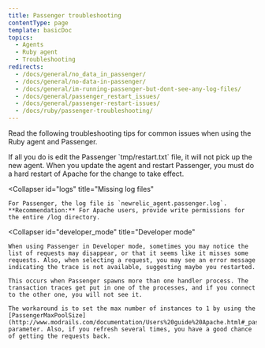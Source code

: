 ```yaml
---
title: Passenger troubleshooting
contentType: page
template: basicDoc
topics:
  - Agents
  - Ruby agent
  - Troubleshooting
redirects:
  - /docs/general/no_data_in_passenger/
  - /docs/general/no-data-in-passenger/
  - /docs/general/im-running-passenger-but-dont-see-any-log-files/
  - /docs/general/passenger_restart_issues/
  - /docs/general/passenger-restart-issues/
  - /docs/ruby/passenger-troubleshooting/
---
```


Read the following troubleshooting tips for common issues when using the Ruby agent and Passenger.

<CollapserGroup>
  <Collapser
    id="agent"
    title="Restarting the agent"
  >
    If all you do is edit the Passenger `tmp/restart.txt` file, it will not pick up the new agent. When you update the agent and restart Passenger, you must do a hard restart of Apache for the change to take effect.
  </Collapser>

  <Collapser
    id="logs"
    title="Missing log files"
  >
    For Passenger, the log file is `newrelic_agent.passenger.log`. **Recommendation:** For Apache users, provide write permissions for the entire /log directory.
  </Collapser>

  <Collapser
    id="developer_mode"
    title="Developer mode"
  >
    When using Passenger in Developer mode, sometimes you may notice the list of requests may disappear, or that it seems like it misses some requests. Also, when selecting a request, you may see an error message indicating the trace is not available, suggesting maybe you restarted.

    This occurs when Passenger spawns more than one handler process. The transaction traces get put in one of the processes, and if you connect to the other one, you will not see it.

    The workaround is to set the max number of instances to 1 by using the [PassengerMaxPoolSize](http://www.modrails.com/documentation/Users%20guide%20Apache.html#_passengermaxpoolsize_lt_integer_gt) parameter. Also, if you refresh several times, you have a good chance of getting the requests back.
  </Collapser>
</CollapserGroup>
